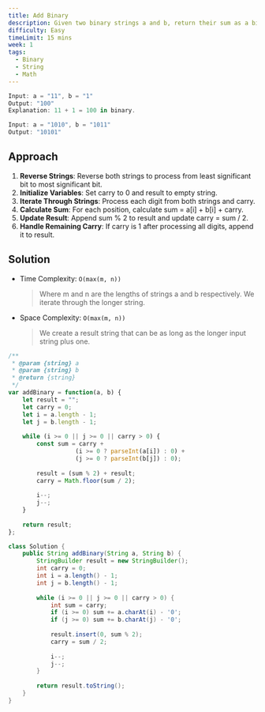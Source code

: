```yaml
---
title: Add Binary
description: Given two binary strings a and b, return their sum as a binary string.
difficulty: Easy
timeLimit: 15 mins
week: 1
tags:
  - Binary
  - String
  - Math
---
```


```js title="Example"
Input: a = "11", b = "1"
Output: "100"
Explanation: 11 + 1 = 100 in binary.

Input: a = "1010", b = "1011"
Output: "10101"
```

## Approach

1. **Reverse Strings**: Reverse both strings to process from least significant bit to most significant bit.
2. **Initialize Variables**: Set carry to 0 and result to empty string.
3. **Iterate Through Strings**: Process each digit from both strings and carry.
4. **Calculate Sum**: For each position, calculate sum = a[i] + b[i] + carry.
5. **Update Result**: Append sum % 2 to result and update carry = sum / 2.
6. **Handle Remaining Carry**: If carry is 1 after processing all digits, append it to result.

## Solution

- Time Complexity: `O(max(m, n))`
  > Where m and n are the lengths of strings a and b respectively. We iterate through the longer string.
- Space Complexity: `O(max(m, n))`
  > We create a result string that can be as long as the longer input string plus one.

```js tab="JavaScript"
/**
 * @param {string} a
 * @param {string} b
 * @return {string}
 */
var addBinary = function(a, b) {
    let result = "";
    let carry = 0;
    let i = a.length - 1;
    let j = b.length - 1;
    
    while (i >= 0 || j >= 0 || carry > 0) {
        const sum = carry + 
                   (i >= 0 ? parseInt(a[i]) : 0) + 
                   (j >= 0 ? parseInt(b[j]) : 0);
        
        result = (sum % 2) + result;
        carry = Math.floor(sum / 2);
        
        i--;
        j--;
    }
    
    return result;
};
```

```java tab="Java"
class Solution {
    public String addBinary(String a, String b) {
        StringBuilder result = new StringBuilder();
        int carry = 0;
        int i = a.length() - 1;
        int j = b.length() - 1;
        
        while (i >= 0 || j >= 0 || carry > 0) {
            int sum = carry;
            if (i >= 0) sum += a.charAt(i) - '0';
            if (j >= 0) sum += b.charAt(j) - '0';
            
            result.insert(0, sum % 2);
            carry = sum / 2;
            
            i--;
            j--;
        }
        
        return result.toString();
    }
}
```
